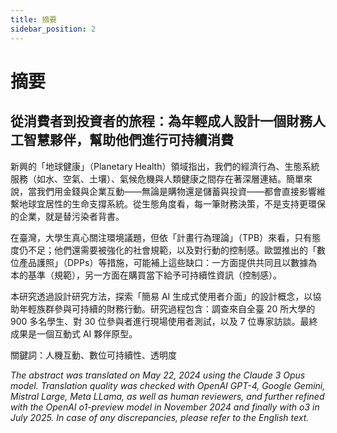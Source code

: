 ```yaml
---
title: 摘要
sidebar_position: 2
---
```





# 摘要

## 從消費者到投資者的旅程：為年輕成人設計一個財務人工智慧夥伴，幫助他們進行可持續消費

新興的「地球健康」（Planetary
Health）領域指出，我們的經濟行為、生態系統服務（如水、空氣、土壤）、氣候危機與人類健康之間存在著深層連結。簡單來說，當我們用金錢與企業互動——無論是購物還是儲蓄與投資——都會直接影響維繫地球宜居性的生命支撐系統。從生態角度看，每一筆財務決策，不是支持更環保的企業，就是替污染者背書。

在臺灣，大學生真心關注環境議題，但依「計畫行為理論」（TPB）來看，只有態度仍不足；他們還需要被強化的社會規範，以及對行動的控制感。歐盟推出的「數位產品護照」（DPPs）等措施，可能補上這些缺口：一方面提供共同且以數據為本的基準（規範），另一方面在購買當下給予可持續性資訊（控制感）。

本研究透過設計研究方法，探索「簡易 AI
生成式使用者介面」的設計概念，以協助年輕族群參與可持續的財務行動。研究過程包含：調查來自全臺
20 所大學的 900 多名學生、對 30 位參與者進行現場使用者測試，以及 7
位專家訪談。最終成果是一個互動式 AI 夥伴原型。

關鍵詞：人機互動、數位可持續性、透明度

*The abstract was translated on May 22, 2024 using the Claude 3 Opus
model. Translation quality was checked with OpenAI GPT-4, Google Gemini,
Mistral Large, Meta LLama, as well as human reviewers, and further
refined with the OpenAI o1-preview model in November 2024 and finally
with o3 in July 2025. In case of any discrepancies, please refer to the
English text.*

